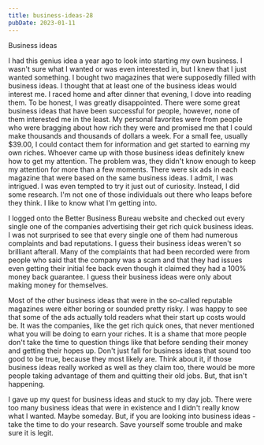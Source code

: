 ```yaml
---
title: business-ideas-28
pubDate: 2023-01-11
---
```


Business ideas

I had this genius idea a year ago to look into starting my own business. I wasn't sure what I wanted or was even interested in, but I knew that I just wanted something. I bought two magazines that were supposedly filled with business ideas. I thought that at least one of the business ideas would interest me. I raced home and after dinner that evening, I dove into reading them. To be honest, I was greatly disappointed. There were some great business ideas that have been successful for people, however, none of them interested me in the least. My personal favorites were from people who were bragging about how rich they were and promised me that I could make thousands and thousands of dollars a week. For a small fee, usually $39.00, I could contact them for information and get started to earning my own riches. Whoever came up with those business ideas definitely knew how to get my attention. The problem was, they didn't know enough to keep my attention for more than a few moments. There were six ads in each 
magazine that were based on the same business ideas. I admit, I was intrigued. I was even tempted to try it just out of curiosity. Instead, I did some research. I'm not one of those individuals out there who leaps before they think. I like to know what I'm getting into.

I logged onto the Better Business Bureau website and checked out every single one of the companies advertising their get rich quick business ideas. I was not surprised to see that every single one of them had numerous complaints and bad reputations. I guess their business ideas weren't so brilliant afterall. Many of the complaints that had been recorded were from people who said that the company was a scam and that they had issues even getting their initial fee back even though it claimed they had a 100% money back guarantee. I guess their business ideas were only about making money for themselves. 

Most of the other business ideas that were in the so-called reputable magazines were either boring or sounded pretty risky. I was happy to see that some of the ads actually told readers what their start up costs would be. It was the companies, like the get rich quick ones, that never mentioned what you will be doing to earn your riches. It is a shame that more people don't take the time to question things like that before sending their money and getting their hopes up. Don't just fall for business ideas that sound too good to be true, because they most likely are. Think about it, if those business ideas really worked as well as they claim too, there would be more people taking advantage of them and quitting their old jobs. But, that isn't happening. 

I gave up my quest for business ideas and stuck to my day job. There were too many business ideas that were in existence and I didn't really know what I wanted. Maybe someday. But, if you are looking into business ideas - take the time to do your research. Save yourself some trouble and make sure it is legit.